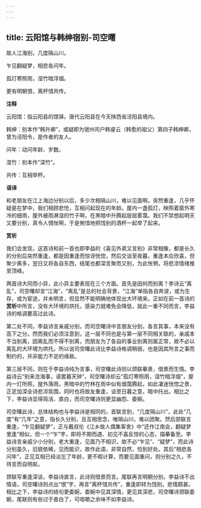 ```yaml
---
---
---
```

title: 云阳馆与韩绅宿别-司空曙
---

故人江海别，几度隔山川。

乍见翻疑梦，相悲各问年。

孤灯寒照雨，湿竹暗浮烟。

更有明朝恨，离杯惜共传。

**注释**

云阳馆：指云阳县的馆驿。唐代云阳县在今天陕西省泾阳县境内。

韩绅：别本作“韩升卿”，或疑即为虢州司户韩睿云（韩愈的祖父）第四子韩绅卿，曾为泾阳令，是作者的友人。

问年：动问年龄、岁数。

湿竹：别本作“深竹”。

共传：互相举杯。

**语译**

和老朋友在江上海边分别以后，多少次相隔山川，难以见面啊。突然重逢，几乎怀疑是在梦中，我们相顾悲怆，互相问起现在的年龄。屋内一盏孤灯，映照着窗外寒冷的细雨，屋外被雨淋湿的竹子啊，在黑暗中升腾起层层雾霭。我们不禁想起明天又要分别，真令人惆怅啊，于是惋惜地把饯别的酒杯一起举了起来。

**赏析**

我们会发现，这首诗和前一首也即李益的《喜见外弟又言别》非常相像，都是长久的分别后突然重逢，都是因重逢而惊讶恍惚，然后交谈至夜暮，重逢本应欣喜，但聚少离多，翌日又将各自东西，结尾也都深言聚而又别，为此怅惘，将悲凉情绪推至顶峰。

两首诗大同而小异，此小异主要表现在三个方面。首先是因何而别离？李诗云“离乱”，司空曙却言“江海”，“离乱”是总的社会背景，“江海”单指各自奔波，或为生存，或为宦途，并未明言，但显然不能明确地体现出大环境来。正如在前一首诗的**赏析**中所言，没有大环境的烘托，感染力就难免会降低，就此一重不同而言，李益诗的格调要高过此诗。

第二处不同，李益诗言亲戚分别，而司空曙诗中言朋友分别，各言其事，本来没有高下之分。然而我们必须注意到，这一层不同也是与第一层不同相关联的，亲戚本不当别离，因离乱而不得不别离，而朋友为了各自的事业别离则属正常，故不必以离乱的大环境为烘托。所以说司空曙此诗比李益诗格调稍弱，也是因其所言之事而制约的，并非能力不足的缘故。

第三层不同，则在于李益诗纯为言事，司空曙此诗则以颈联摹景，借景而生情。李益诗云“别来沧海事，语罢暮天钟”，司空曙诗却云“孤灯寒照雨，湿竹暗浮烟”，屋内一灯所照，屋外落雨，黑暗中的竹林在雨中似有烟霭腾起，如此凄迷恍惚之景，正足加深全诗悲凉氛围，同时也将故友重逢，谈至日暮之意，暗中托出。相比之下，李益诗显得简洁、直白，而司空曙诗则更显幽怨、委婉。

司空曙此诗，总体结构也与李益诗是相同的，首联言别，“几度隔山川”，此处“几度”有“几年”之意，指长久分别，且互相思念，唯隔山川，难以团聚。然后颔联言重逢，“乍见翻疑梦”，正与戴叔伦《江乡故人偶集客舍》中“还作江南会，翻疑梦里逢”相似，但一个“乍”字，即将不期而遇、初见不喜反惊的心态，描摹备至。李益诗言亲戚少小分别，老大重逢，见面乃不相识，故不必“乍见”、“疑梦”，而此诗分别虽久，旧貌依稀，见而能识，故作此语，非常自然，恰到好处。其后“相悲各问年”，正见互相已经淡忘了年龄，更不暇计算，而要见面重问，则分别之久，不待言而自明矣。

颈联写重逢深谈，李益诗直言，此诗则借景而言。尾联再言明朝分别，李益诗不出情语，司空曙诗则点出“恨”字，再言“离杯惜共传”，重逢即转为饯别，悲情颇甚。相比之下，李益诗的结句更委婉，委婉中见其深情，更见其深悲，司空曙诗颈联委婉，尾联则有些过于直白了，可咀嚼之余味不如李益诗。